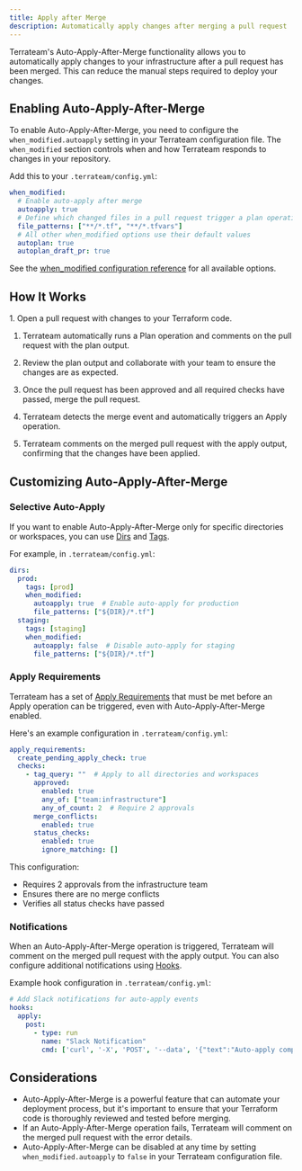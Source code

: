 ```yaml
---
title: Apply after Merge
description: Automatically apply changes after merging a pull request
---
```



Terrateam's Auto-Apply-After-Merge functionality allows you to automatically apply changes to your infrastructure after a pull request has been merged. This can reduce the manual steps required to deploy your changes.

## Enabling Auto-Apply-After-Merge

To enable Auto-Apply-After-Merge, you need to configure the `when_modified.autoapply` setting in your Terrateam configuration file. The `when_modified` section controls when and how Terrateam responds to changes in your repository.

Add this to your `.terrateam/config.yml`:
```yaml
when_modified:
  # Enable auto-apply after merge
  autoapply: true
  # Define which changed files in a pull request trigger a plan operation
  file_patterns: ["**/*.tf", "**/*.tfvars"]
  # All other when_modified options use their default values
  autoplan: true
  autoplan_draft_pr: true
```

See the [when_modified configuration reference](/configuration-reference/when-modified) for all available options.

## How It Works

<Steps>
1. Open a pull request with changes to your Terraform code.

1. Terrateam automatically runs a Plan operation and comments on the pull request with the plan output.

1. Review the plan output and collaborate with your team to ensure the changes are as expected.

1. Once the pull request has been approved and all required checks have passed, merge the pull request.

1. Terrateam detects the merge event and automatically triggers an Apply operation.

1. Terrateam comments on the merged pull request with the apply output, confirming that the changes have been applied.

</Steps>

## Customizing Auto-Apply-After-Merge

### Selective Auto-Apply

If you want to enable Auto-Apply-After-Merge only for specific directories or workspaces, you can use [Dirs](/configuration-reference/dirs) and [Tags](/advanced-workflows/tags).

For example, in `.terrateam/config.yml`:
```yaml
dirs:
  prod:
    tags: [prod]
    when_modified:
      autoapply: true  # Enable auto-apply for production
      file_patterns: ["${DIR}/*.tf"]
  staging:
    tags: [staging]
    when_modified:
      autoapply: false  # Disable auto-apply for staging
      file_patterns: ["${DIR}/*.tf"]
```

### Apply Requirements

Terrateam has a set of [Apply Requirements](/configuration-reference/apply-requirements) that must be met before an Apply operation can be triggered, even with Auto-Apply-After-Merge enabled.

Here's an example configuration in `.terrateam/config.yml`:
```yaml
apply_requirements:
  create_pending_apply_check: true
  checks:
    - tag_query: ""  # Apply to all directories and workspaces
      approved:
        enabled: true
        any_of: ["team:infrastructure"]
        any_of_count: 2  # Require 2 approvals
      merge_conflicts:
        enabled: true
      status_checks:
        enabled: true
        ignore_matching: []
```

This configuration:
- Requires 2 approvals from the infrastructure team
- Ensures there are no merge conflicts
- Verifies all status checks have passed

### Notifications

When an Auto-Apply-After-Merge operation is triggered, Terrateam will comment on the merged pull request with the apply output. You can also configure additional notifications using [Hooks](/configuration-reference/hooks).

Example hook configuration in `.terrateam/config.yml`:
```yaml
# Add Slack notifications for auto-apply events
hooks:
  apply:
    post:
      - type: run
        name: "Slack Notification"
        cmd: ['curl', '-X', 'POST', '--data', '{"text":"Auto-apply completed for ${TERRATEAM_PR_TITLE}"}', '${SLACK_WEBHOOK_URL}']
```

## Considerations

- Auto-Apply-After-Merge is a powerful feature that can automate your deployment process, but it's important to ensure that your Terraform code is thoroughly reviewed and tested before merging.
- If an Auto-Apply-After-Merge operation fails, Terrateam will comment on the merged pull request with the error details.
- Auto-Apply-After-Merge can be disabled at any time by setting `when_modified.autoapply` to `false` in your Terrateam configuration file.
